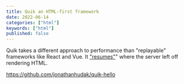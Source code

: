 ```yaml
---
title: Quik an HTML-first framework
date: 2022-06-14
categories: ["html"]
keywords: ["html"]
published: false
---
```


Quik takes a different approach to performance than "replayable" frameworks like React and Vue. It ["resumes"](https://github.com/BuilderIO/qwik/blob/main/packages/docs/src/pages/docs/concepts/resumable.mdx)" where the server left off rendering HTML.

https://github.com/jonathanhudak/quik-hello
